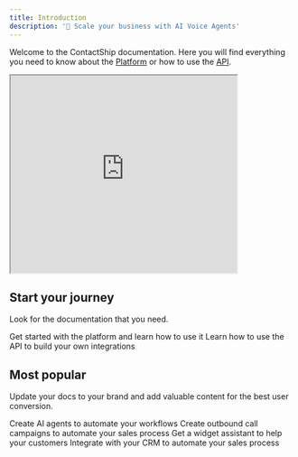```yaml
---
title: Introduction
description: '🚀 Scale your business with AI Voice Agents'
---
```


Welcome to the ContactShip documentation. Here you will find everything you need to know about the [Platform](https://google.com) or how to use the [API](https://google.com).
<Frame>
<iframe className="block rounded-xl w-full h-[100px]" height="350px" width="401px" src="https://www.youtube.com/embed/_z4Rk6aeyw4?si=fVgbtfRkbRrL-SaB" title="YouTube video player" frameborder="10" allow="accelerometer; autoplay; clipboard-write; encrypted-media; gyroscope; picture-in-picture; web-share" referrerpolicy="strict-origin-when-cross-origin" allowfullscreen></iframe>
</Frame>


## Start your journey

Look for the documentation that you need.

<CardGroup cols={2}>
  <Card
    title="Platform Guide & Tutorials"
    icon="book"
    href="./quickstart"
  >
    Get started with the platform and learn how to use it
  </Card>
  <Card
    title="API Documentation"
    icon="file-code"
    href="../api-reference/introduction"
  >
    Learn how to use the API to build your own integrations
  </Card>
</CardGroup>

## Most popular

Update your docs to your brand and add valuable content for the best user conversion.

<CardGroup cols={2}>
  <Card
    title="Create AI Agents"
    icon="robot"
    href="./agents/overview"
  >
    Create AI agents to automate your workflows
  </Card>
  <Card
    title="Outbound Call Campaigns"
    icon="phone"
    href="./campaigns/overview"
  >
    Create outbound call campaigns to automate your sales process
  </Card>
  <Card
    title="Get a Widget Assistant"
    icon="browser"
    href="./widgets/overview"
  >
    Get a widget assistant to help your customers
  </Card>
  <Card
    title="Integrate with your CRM"
    icon="database"
    href="./integrations/overview"
  >
    Integrate with your CRM to automate your sales process
  </Card>
</CardGroup>
